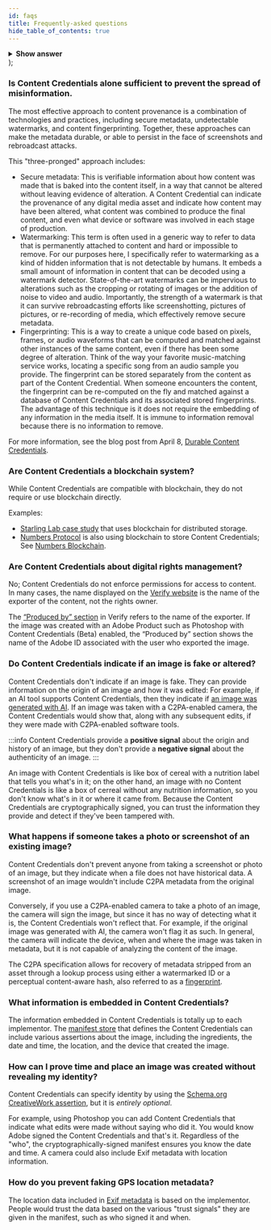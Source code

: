 ```yaml
---
id: faqs
title: Frequently-asked questions
hide_table_of_contents: true
---
```



<TOCInline toc={toc} />

  <details style={{ backgroundColor: '#fff', marginRight: '20px' }}>
    <summary>
      <b>Show answer</b>
    </summary>
    {children}
  </details>
);

### Is Content Credentials alone sufficient to prevent the spread of misinformation.

<FaqAnswer>

The most effective approach to content provenance is a combination of technologies and practices, including secure metadata, undetectable watermarks, and content fingerprinting.
Together, these approaches can make the metadata durable, or able to persist in the face of screenshots and rebroadcast attacks.

This "three-pronged" approach includes:

- Secure metadata: This is verifiable information about how content was made that is baked into the content itself, in a way that cannot be altered without leaving evidence of alteration. A Content Credential can indicate the provenance of any digital media asset and indicate how content may have been altered, what content was combined to produce the final content, and even what device or software was involved in each stage of production.
- Watermarking: This term is often used in a generic way to refer to data that is permanently attached to content and hard or impossible to remove. For our purposes here, I specifically refer to watermarking as a kind of hidden information that is not detectable by humans. It embeds a small amount of information in content that can be decoded using a watermark detector. State-of-the-art watermarks can be impervious to alterations such as the cropping or rotating of images or the addition of noise to video and audio. Importantly, the strength of a watermark is that it can survive rebroadcasting efforts like screenshotting, pictures of pictures, or re-recording of media, which effectively remove secure metadata.
- Fingerprinting: This is a way to create a unique code based on pixels, frames, or audio waveforms that can be computed and matched against other instances of the same content, even if there has been some degree of alteration. Think of the way your favorite music-matching service works, locating a specific song from an audio sample you provide. The fingerprint can be stored separately from the content as part of the Content Credential. When someone encounters the content, the fingerprint can be re-computed on the fly and matched against a database of Content Credentials and its associated stored fingerprints. The advantage of this technique is it does not require the embedding of any information in the media itself. It is immune to information removal because there is no information to remove.

For more information, see the blog post from April 8, [Durable Content Credentials](https://contentauthenticity.org/blog/durable-content-credentials).

</FaqAnswer>

### Are Content Credentials a blockchain system?

<FaqAnswer>

While Content Credentials are compatible with blockchain, they do not require or use blockchain directly.

Examples:

- [Starling Lab case study](https://www.starlinglab.org/78days/) that uses blockchain for distributed storage.
- [Numbers Protocol](https://www.numbersprotocol.io/) is also using blockchain to store Content Credentials; See [Numbers Blockchain](https://docs.numbersprotocol.io/developers/numbers-blockchain).

</FaqAnswer>

### Are Content Credentials about digital rights management?

<FaqAnswer>

No; Content Credentials do not enforce permissions for access to content. In many cases, the name displayed on the [Verify website](https://contentcredentials.org/verify) is the name of the exporter of the content, not the rights owner.

The [“Produced by” section](verify#produced-by) in Verify refers to the name of the exporter. If the image was created with an Adobe Product such as Photoshop with Content Credentials (Beta) enabled, the “Produced by” section shows the name of the Adobe ID associated with the user who exported the image.

</FaqAnswer>

### Do Content Credentials indicate if an image is fake or altered?

<FaqAnswer>

Content Credentials don't indicate if an image is fake. They can provide information on the origin of an image and how it was edited: For example, if an AI tool supports Content Credentials, then they indicate if [an image was generated with AI](manifest/assertions-actions#generative-ai-action). If an image was taken with a C2PA-enabled camera, the Content Credentials would show that, along with any subsequent edits, if they were made with C2PA-enabled software tools.

:::info
Content Credentials provide a **positive signal** about the origin and history of an image, but they don't provide a **negative signal** about the authenticity of an image.
:::

An image with Content Credentials is like box of cereal with a nutrition label that tells you what's in it; on the other hand, an image with no Content Credentials is like a box of cerreal without any nutrition information, so you don't know what's in it or where it came from. Because the Content Credentials are cryptographically signed, you can trust the information they provide and detect if they've been tampered with.

</FaqAnswer>

### What happens if someone takes a photo or screenshot of an existing image?

<FaqAnswer>

Content Credentials don't prevent anyone from taking a screenshot or photo of an image, but they indicate when a file does not have historical data. A screenshot of an image wouldn't include C2PA metadata from the original image.

Conversely, if you use a C2PA-enabled camera to take a photo of an image, the camera will sign the image, but since it has no way of detecting what it is, the Content Credentials won't reflect that. For example, if the original image was generated with AI, the camera won't flag it as such. In general, the camera will indicate the device, when and where the image was taken in metadata, but it is not capable of analyzing the content of the image.

The C2PA specification allows for recovery of metadata stripped from an asset through a lookup process using either a watermarked ID or a perceptual content-aware hash, also referred to as a [fingerprint](https://c2pa.org/specifications/specifications/2.0/specs/C2PA_Specification.html#_fingerprint).

</FaqAnswer>

### What information is embedded in Content Credentials?

<FaqAnswer>

The information embedded in Content Credentials is totally up to each implementor.
The [manifest store](manifest/understanding-manifest) that defines the Content Credentials
can include various assertions about the image, including the ingredients, the
date and time, the location, and the device that created the image.

</FaqAnswer>

### How can I prove time and place an image was created without revealing my identity?

<FaqAnswer>

Content Credentials can specify identity by using the [Schema.org CreativeWork assertion](manifest/assertions-actions#creative-work-assertion), but it is _entirely optional_.

For example, using Photoshop you
can add Content Credentials that indicate what edits were made without saying who
did it. You would know Adobe signed the Content Credentials and that's it. Regardless
of the "who", the cryptographically-signed manifest ensures you know the date and
time. A camera could also include Exif metadata with location information.

</FaqAnswer>

### How do you prevent faking GPS location metadata?

<FaqAnswer>

The location data included in [Exif metadata](manifest/assertions-actions#exif-assertion) is based on the implementor. People would trust the data based on the various "trust signals" they are given in the manifest, such as who signed it and when.

</FaqAnswer>
